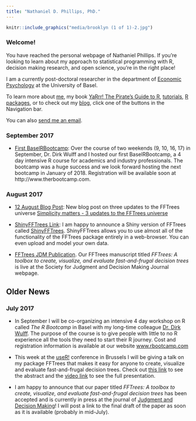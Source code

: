 ```yaml
---
title: "Nathaniel D. Phillips, PhD."
---
```


```r
knitr::include_graphics("media/brooklyn (1 of 1)-2.jpg")
```


### Welcome!

You have reached the personal webpage of Nathaniel Phillips. If you're looking to learn about my approach to statistical programming with R, decision making research, and open science, you're in the right place!

I am a currently post-doctoral researcher in the department of [Economic Psychology](https://psycho.unibas.ch/en/centers/abteilung-details/home/abteilung/economic-psychology/) at the University of Basel.

To learn more about [me](about.html), my book [YaRrr! The Pirate's Guide to R](piratesguide.html), [tutorials](tutorials.html), [R packages](packages.html), or to check out my [blog](https://ndphillips.github.io/blog/), click one of the buttons in the Navigation bar.

You can also <a href="mailto:nathaniel.d.phillips.is@gmail.com" target="_top">send me an email</a>.

### September 2017

- [First BaselRBootcamp](www.therbootcamp.com): Over the course of two weekends (9, 10, 16, 17) in September, Dr. Dirk Wulff and I hosted our first BaselRBootcamp, a 4 day intensive R course for academics and industry professionals. The bootcamp was a huge success and we look forward hosting the next bootcamp in January of 2018. Registration will be available soon at http://www.therbootcamp.com.


### August 2017

- [12 August Blog Post](https://ndphillips.github.io/blog/simplicity-matters-3-updates-to-the-fftrees-universe/): New blog post on three updates to the FFTrees universe [Simplicity matters - 3 updates to the FFTrees universe](https://ndphillips.github.io/blog/simplicity-matters-3-updates-to-the-fftrees-universe/)

- [ShinyFFTrees Link](https://econpsychbasel.shinyapps.io/shinyfftrees/): I am happy to announce a Shiny version of FFTrees called [ShinyFFTrees](https://econpsychbasel.shinyapps.io/shinyfftrees/). ShinyFFTrees allows you to use almost all of the functionality of the FFTrees package entirely in a web-browser. You can even upload and model your own data.

- [FFTrees JDM Publication](http://journal.sjdm.org/17/17217/jdm17217.pdf). Our FFTrees manuscript titled *FFTrees: A toolbox to create, visualize, and evaluate fast-and-frugal decision trees* is live at the Society for Judgment and Decision Making Journal webpage.


## Older News


### July 2017

- In September I will be co-organizing an intensive 4 day workshop on R called *The R Bootcamp* in Basel with my long-time colleague [Dr. Dirk Wulff](https://dwulff.github.io/). The purpose of the course is to give people with little to no R experience all the tools they need to start their R journey. Cost and registration information is available at our website [www.rbootcamp.com](https://therbootcamp.github.io/)

- This week at the [useR!](https://user2017.brussels/) conference in Brussels I will be giving a talk on my package FFTrees that makes it easy for anyone to create, visualize and evaluate fast-and-frugal decision trees. Check out [this link](https://user2017.sched.com/event/AxqK/fftrees-an-r-package-to-create-visualise-and-use-fast-and-frugal-decision-trees) to see the abstract and the [video link](https://channel9.msdn.com/events/useR-international-R-User-conferences/useR-International-R-User-2017-Conference/FFTrees-An-R-package-to-create-visualise-and-use-fast-and-frugal-decision-trees?term=fftrees) to see the full presentation.

- I am happy to announce that our paper titled *FFTrees: A toolbox to create, visualize, and evaluate fast-and-frugal decision trees* has been accepted and is currently in press at the journal of [Judgment and Decision Making](http://www.sjdm.org/journal)! I will post a link to the final draft of the paper as soon as it is available (probably in mid-July).


<script>
  (function(i,s,o,g,r,a,m){i['GoogleAnalyticsObject']=r;i[r]=i[r]||function(){
  (i[r].q=i[r].q||[]).push(arguments)},i[r].l=1*new Date();a=s.createElement(o),
  m=s.getElementsByTagName(o)[0];a.async=1;a.src=g;m.parentNode.insertBefore(a,m)
  })(window,document,'script','https://www.google-analytics.com/analytics.js','ga');

  ga('create', 'UA-55394548-1', 'auto');
  ga('send', 'pageview');

</script>